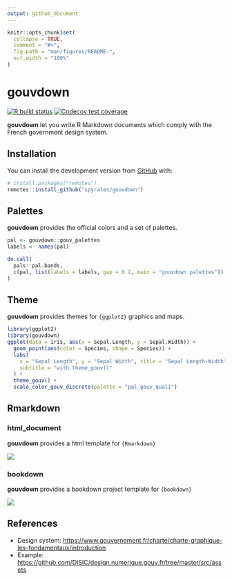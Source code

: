 ```yaml
---
output: github_document
---
```


<!-- README.md is generated from README.Rmd. Please edit that file -->

```r
knitr::opts_chunk$set(
  collapse = TRUE,
  comment = "#>",
  fig.path = "man/figures/README-",
  out.width = "100%"
)
```

# gouvdown

<!-- badges: start -->
[![R build status](https://github.com/spyrales/gouvdown/workflows/R-CMD-check/badge.svg)](https://github.com/spyrales/gouvdown/actions)
[![Codecov test coverage](https://codecov.io/gh/spyrales/gouvdown/branch/master/graph/badge.svg)](https://codecov.io/gh/spyrales/gouvdown?branch=master)
<!-- badges: end -->

**gouvdown** let you write R Markdown documents which comply with the French
government design system.

## Installation

You can install the development version from [GitHub](https://github.com/) 
with:

``` r
# install.packages("remotes")
remotes::install_github("spyrales/gouvdown")
```

## Palettes

**gouvdown** provides the official colors and a set of palettes. 

```r
pal <- gouvdown::gouv_palettes
labels <- names(pal)

do.call(
  pals::pal.bands,
  c(pal, list(labels = labels, gap = 0.2, main = "gouvdown palettes"))
)
```


## Theme

**gouvdown** provides themes for `{ggplot2}` graphics and maps.


```r
library(ggplot2)
library(gouvdown)
ggplot(data = iris, aes(x = Sepal.Length, y = Sepal.Width)) +
  geom_point(aes(color = Species, shape = Species)) +
  labs(
    x = "Sepal Length", y = "Sepal Width", title = "Sepal Length-Width",
    subtitle = "with theme_gouv()"
  ) +
  theme_gouv() +
  scale_color_gouv_discrete(palette = "pal_gouv_qual1")
```

## Rmarkdown

### html_document

**gouvdown** provides a html template for `{Rmarkdown}`

![](man/figures/html_gouv.png)

### bookdown

**gouvdown** provides a bookdown project template for `{bookdown}`

![](man/figures/gouvbook.png)

## References

+ Design system: <https://www.gouvernement.fr/charte/charte-graphique-les-fondamentaux/introduction>
+ Example: <https://github.com/DISIC/design.numerique.gouv.fr/tree/master/src/assets>
